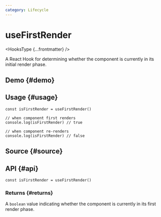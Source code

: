 ```yaml
---
category: Lifecycle
---
```


# useFirstRender


<HooksType {...frontmatter} />

<Since version="v1.5.0" />

A React Hook for determining whether the component is currently in its initial render phase.

## Demo \{#demo}


<App />

## Usage \{#usage}

```tsx
const isFirstRender = useFirstRender()

// when component first renders
console.log(isFirstRender) // true

// when component re-renders
console.log(isFirstRender) // false
```

## Source \{#source}


<Source />

## API \{#api}

```tsx
const isFirstRender = useFirstRender()
```

### Returns \{#returns}

A `boolean` value indicating whether the component is currently in its first render phase.
